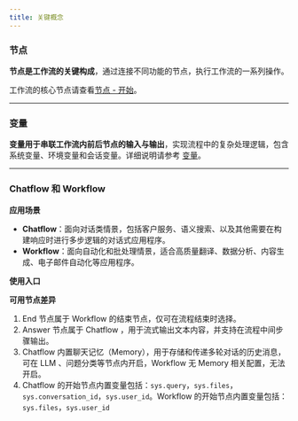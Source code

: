 ```yaml
---
title: 关键概念
---
```


### 节点

**节点是工作流的关键构成**，通过连接不同功能的节点，执行工作流的一系列操作。

工作流的核心节点请查看[节点 - 开始](./nodes/start)。

***

### 变量

**变量用于串联工作流内前后节点的输入与输出**，实现流程中的复杂处理逻辑，包含系统变量、环境变量和会话变量。详细说明请参考 [变量](./variables)。

***

### Chatflow 和 Workflow

**应用场景**

* **Chatflow**：面向对话类情景，包括客户服务、语义搜索、以及其他需要在构建响应时进行多步逻辑的对话式应用程序。
* **Workflow**：面向自动化和批处理情景，适合高质量翻译、数据分析、内容生成、电子邮件自动化等应用程序。

**使用入口**

**可用节点差异**

1. End 节点属于 Workflow 的结束节点，仅可在流程结束时选择。
2. Answer 节点属于 Chatflow ，用于流式输出文本内容，并支持在流程中间步骤输出。
3. Chatflow 内置聊天记忆（Memory），用于存储和传递多轮对话的历史消息，可在 LLM 、问题分类等节点内开启，Workflow 无 Memory 相关配置，无法开启。
4. Chatflow 的开始节点内置变量包括：`sys.query`，`sys.files`，`sys.conversation_id`，`sys.user_id`。Workflow 的开始节点内置变量包括：`sys.files`，`sys.user_id`
